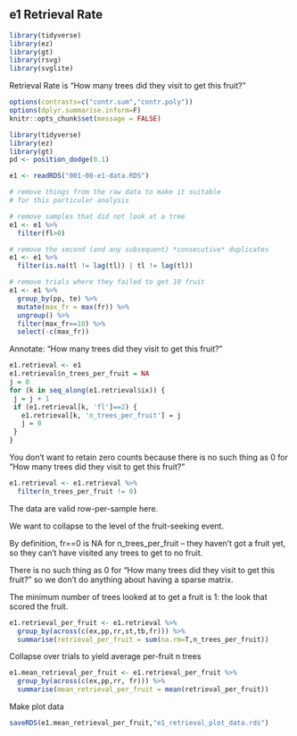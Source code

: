 ## e1 Retrieval Rate

```r
library(tidyverse)
library(ez)
library(gt)
library(rsvg)
library(svglite)
```

Retrieval Rate is "How many trees did they visit to get this fruit?"

```r
options(contrasts=c("contr.sum","contr.poly"))
options(dplyr.summarise.inform=F)
knitr::opts_chunk$set(message = FALSE)
```


```r
library(tidyverse)
library(ez)
library(gt)
pd <- position_dodge(0.1)
```


```r
e1 <- readRDS("001-00-e1-data.RDS")

# remove things from the raw data to make it suitable 
# for this particular analysis

# remove samples that did not look at a tree
e1 <- e1 %>% 
  filter(fl>0)

# remove the second (and any subsequent) *consecutive* duplicates
e1 <- e1 %>% 
  filter(is.na(tl != lag(tl)) | tl != lag(tl))

# remove trials where they failed to get 10 fruit
e1 <- e1 %>% 
  group_by(pp, te) %>% 
  mutate(max_fr = max(fr)) %>% 
  ungroup() %>% 
  filter(max_fr==10) %>% 
  select(-c(max_fr))


```

Annotate: "How many trees did they visit to get this fruit?"

```r
e1.retrieval <- e1
e1.retrieval$n_trees_per_fruit = NA
j = 0
for (k in seq_along(e1.retrieval$ix)) {
 j = j + 1
 if (e1.retrieval[k, 'fl']==2) {
   e1.retrieval[k, 'n_trees_per_fruit'] = j
   j = 0
 }
}
```

You don't want to retain zero counts because
there is no such thing as 0 for "How many trees did they visit to get this fruit?"

```r
e1.retrieval <- e1.retrieval %>%  
  filter(n_trees_per_fruit != 0)
```

The data are valid row-per-sample here.

We want to collapse to the level of the fruit-seeking event.

By definition, fr==0 is NA for n_trees_per_fruit -- they haven't got a fruit yet, so they can't have visited any trees to get to no fruit.

There is no such thing as 0 for "How many trees did they visit to get this fruit?" so we don't do anything about having a sparse matrix.

The minimum number of trees looked at to get a fruit is 1: the look that scored the fruit.

```r
e1.retrieval_per_fruit <- e1.retrieval %>% 
  group_by(across(c(ex,pp,rr,st,tb,fr))) %>% 
  summarise(retrieval_per_fruit = sum(na.rm=T,n_trees_per_fruit))
```

Collapse over trials to yield average per-fruit n trees

```r
e1.mean_retrieval_per_fruit <- e1.retrieval_per_fruit %>% 
  group_by(across(c(ex,pp,rr, fr))) %>% 
  summarise(mean_retrieval_per_fruit = mean(retrieval_per_fruit))
```

Make plot data

```r
saveRDS(e1.mean_retrieval_per_fruit,"e1_retrieval_plot_data.rds")
```
